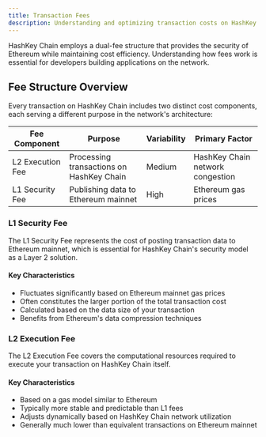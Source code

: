 ```yaml
---
title: Transaction Fees
description: Understanding and optimizing transaction costs on HashKey Chain
---
```


HashKey Chain employs a dual-fee structure that provides the security of Ethereum while maintaining cost efficiency. Understanding how fees work is essential for developers building applications on the network.

## Fee Structure Overview

Every transaction on HashKey Chain includes two distinct cost components, each serving a different purpose in the network's architecture:

| Fee Component | Purpose | Variability | Primary Factor |
|---------------|---------|-------------|----------------|
| L2 Execution Fee | Processing transactions on HashKey Chain | Medium | HashKey Chain network congestion |
| L1 Security Fee | Publishing data to Ethereum mainnet | High | Ethereum gas prices |

### L1 Security Fee

The L1 Security Fee represents the cost of posting transaction data to Ethereum mainnet, which is essential for HashKey Chain's security model as a Layer 2 solution.

#### Key Characteristics

- Fluctuates significantly based on Ethereum mainnet gas prices
- Often constitutes the larger portion of the total transaction cost
- Calculated based on the data size of your transaction
- Benefits from Ethereum's data compression techniques

### L2 Execution Fee

The L2 Execution Fee covers the computational resources required to execute your transaction on HashKey Chain itself.

#### Key Characteristics

- Based on a gas model similar to Ethereum
- Typically more stable and predictable than L1 fees
- Adjusts dynamically based on HashKey Chain network utilization
- Generally much lower than equivalent transactions on Ethereum mainnet
